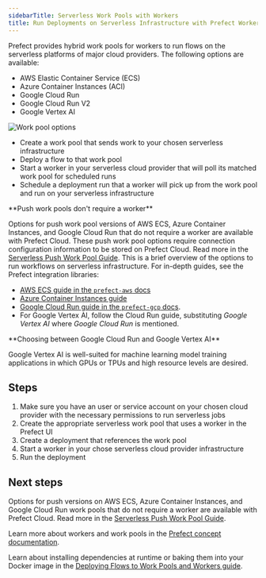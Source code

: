 ```yaml
---
sidebarTitle: Serverless Work Pools with Workers
title: Run Deployments on Serverless Infrastructure with Prefect Workers
---
```


Prefect provides hybrid work pools for workers to run flows on the serverless platforms of major cloud providers. The following options are available:

*   AWS Elastic Container Service (ECS)
*   Azure Container Instances (ACI)
*   Google Cloud Run
*   Google Cloud Run V2
*   Google Vertex AI

![Work pool options](/images/serverless-work-pools1.png)

*   Create a work pool that sends work to your chosen serverless infrastructure
*   Deploy a flow to that work pool
*   Start a worker in your serverless cloud provider that will poll its matched work pool for scheduled runs
*   Schedule a deployment run that a worker will pick up from the work pool and run on your serverless infrastructure
<Note>
**Push work pools don't require a worker**

Options for push work pool versions of AWS ECS, Azure Container Instances, and Google Cloud Run that do not require a worker are available with Prefect Cloud. These push work pool options require connection configuration information to be stored on Prefect Cloud. Read more in the [Serverless Push Work Pool Guide](https://docs.prefect.io/guides/deployment/push-work-pools/).
</Note>
This is a brief overview of the options to run workflows on serverless infrastructure. For in-depth guides, see the Prefect integration libraries:

*   [AWS ECS guide in the `prefect-aws` docs](https://prefecthq.github.io/prefect-aws/ecs_guide/)
*   [Azure Container Instances guide](https://docs.prefect.io/integrations/prefect-azure/aci_worker/)
*   [Google Cloud Run guide in the `prefect-gcp` docs](https://prefecthq.github.io/prefect-gcp/gcp-worker-guide/).
*   For Google Vertex AI, follow the Cloud Run guide, substituting _Google Vertex AI_ where _Google Cloud Run_ is mentioned.

<Note>
**Choosing between Google Cloud Run and Google Vertex AI**

Google Vertex AI is well-suited for machine learning model training applications in which GPUs or TPUs and high resource levels are desired.
</Note>

Steps
---------------------------------

1.  Make sure you have an user or service account on your chosen cloud provider with the necessary permissions to run serverless jobs
2.  Create the appropriate serverless work pool that uses a worker in the Prefect UI
3.  Create a deployment that references the work pool
4.  Start a worker in your chose serverless cloud provider infrastructure
5.  Run the deployment

Next steps
-------------------------------------------

Options for push versions on AWS ECS, Azure Container Instances, and Google Cloud Run work pools that do not require a worker are available with Prefect Cloud. Read more in the [Serverless Push Work Pool Guide](https://docs.prefect.io/guides/deployment/push-work-pools/).

Learn more about workers and work pools in the [Prefect concept documentation](https://docs.prefect.io/concepts/work-pools/).

Learn about installing dependencies at runtime or baking them into your Docker image in the [Deploying Flows to Work Pools and Workers guide](https://docs.prefect.io/guides/prefect-deploy/#creating-work-pool-based-deployments-with-deploy).
